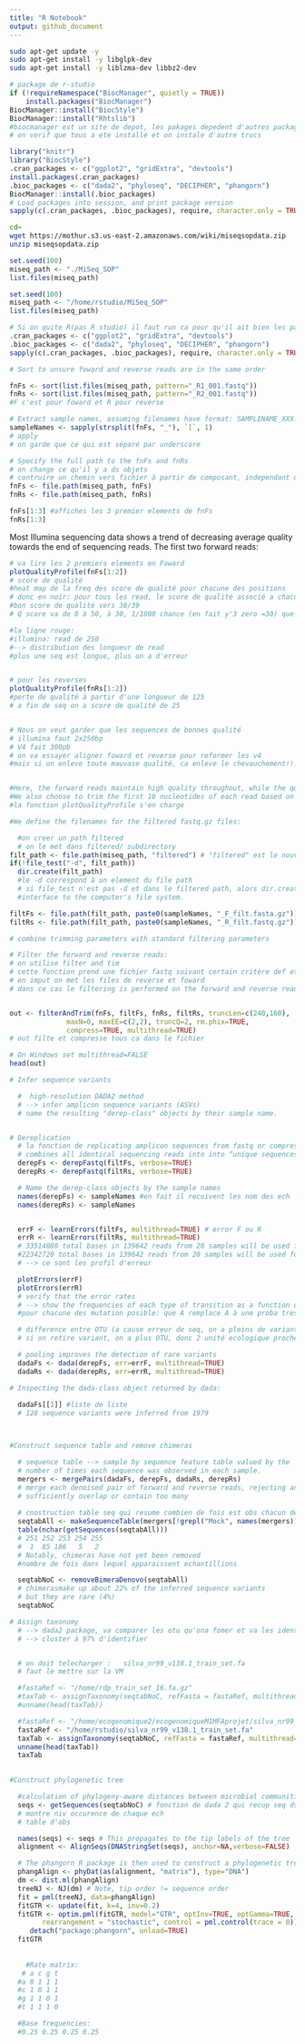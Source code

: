 ```yaml
---
title: "R Notebook"
output: github_document
---
```


```bash
sudo apt-get update -y
sudo apt-get install -y libglpk-dev 
sudo apt-get install -y liblzma-dev libbz2-dev
```

```r
# package de r-studio
if (!requireNamespace("BiocManager", quietly = TRUE))
    install.packages("BiocManager")
BiocManager::install("BiocStyle")
BiocManager::install("Rhtslib")
#biocmanager est un site de depot, les pakages depedent d'autres packages et biomarqueur regle tous pour nous
# on verif que tous a ete installé et on instale d'autre trucs
```

```r
library("knitr")
library("BiocStyle")
.cran_packages <- c("ggplot2", "gridExtra", "devtools")
install.packages(.cran_packages) 
.bioc_packages <- c("dada2", "phyloseq", "DECIPHER", "phangorn")
BiocManager::install(.bioc_packages)
# Load packages into session, and print package version
sapply(c(.cran_packages, .bioc_packages), require, character.only = TRUE)
```

```bash
cd~
wget https://mothur.s3.us-east-2.amazonaws.com/wiki/miseqsopdata.zip
unzip miseqsopdata.zip
```

````r
set.seed(100)
miseq_path <- "./MiSeq_SOP" 
list.files(miseq_path)
````

````r
set.seed(100)
miseq_path <- "/home/rstudio/MiSeq_SOP"
list.files(miseq_path)
````

````r
# Si on quite R(pas R studio) il faut run ca pour qu'il ait bien les packages
.cran_packages <- c("ggplot2", "gridExtra", "devtools")
.bioc_packages <- c("dada2", "phyloseq", "DECIPHER", "phangorn")
sapply(c(.cran_packages, .bioc_packages), require, character.only = TRUE)
````


````r
# Sort to unsure foward and reverse reads are in the same order

fnFs <- sort(list.files(miseq_path, pattern="_R1_001.fastq"))
fnRs <- sort(list.files(miseq_path, pattern="_R2_001.fastq"))
#F c'est pour foward et R pour reverse

# Extract sample names, assuming filenames have format: SAMPLENAME_XXX.fastq
sampleNames <- sapply(strsplit(fnFs, "_"), `[`, 1)
# apply
# on garde que ce qui est séparé par underscore

# Specify the full path to the fnFs and fnRs
# on change ce qu'il y a ds objets
# contruire un chemin vers fichier à partir de composant, independant de la plateforme
fnFs <- file.path(miseq_path, fnFs)
fnRs <- file.path(miseq_path, fnRs)
````

````r
fnFs[1:3] #affiches les 3 premier elements de fnFs
fnRs[1:3]
````


Most Illumina sequencing data shows a trend of decreasing average quality towards the end of sequencing reads.
The first two forward reads:
````r
# va lire les 2 premiers elements en Foward
plotQualityProfile(fnFs[1:2])
# score de qualité
#heat map de la freq des score de qualité pour chacune des positions
# donc en noir: pour tous les read, le score de qualité associé a chacune des bases le plus frequent c'est 38
#bon score de qualité vers 38/39
# Q score va de 0 à 50, à 30, 1/1000 chance (en fait y'3 zero =30) que cette base la est pas la bonne base

#la ligne rouge:
#illumina: read de 250
#--> distribution des longueur de read
#plus une seq est longue, plus on a d'erreur


# pour les reverses
plotQualityProfile(fnRs[1:2])
#perte de qualité à partir d'une longueur de 125
# a fin de seq on a score de qualité de 25


# Nous on veut garder que les sequences de bonnes qualité
# illumina faut 2x250bp
# V4 fait 300pb
# on va essayer aligner foward et reverse pour reformer les v4
#mais si on enleve toute mauvase qualité, ca enleve le chevauchement!!! donc faut conserver alignement (au moins 1à, mais vauut mieux alignement de 20)


#Here, the forward reads maintain high quality throughout, while the quality of the reverse reads drops significantly #at about position 160. Therefore, we choose to truncate the forward reads at position 245, and the reverse reads at #position 160. 
#We also choose to trim the first 10 nucleotides of each read based on empirical observations across many Illumina #datasets that these base positions are particularly likely to contain pathological errors.
#la fonction plotQualityProfile s'en charge

````

````r

#We define the filenames for the filtered fastq.gz files:

  #on creer un path filtered
  # on le met dans filtered/ subdirectory
filt_path <- file.path(miseq_path, "filtered") # "filtered" est le nouv endroit ou ya. nos objet
if(!file_test("-d", filt_path)) 
  dir.create(filt_path)
  #le -d correspond à un element du file path
  # si file_test n'est pas -d et dans le filtered path, alors dir.create provide a low-level
  #interface to the computer's file system.

filtFs <- file.path(filt_path, paste0(sampleNames, "_F_filt.fasta.gz")) #filtered path pour les fowards, on cherche le filtered path et on trie par le nom du sample
filtRs <- file.path(filt_path, paste0(sampleNames, "_R_filt.fastq.gz"))
````

````r
# combine trimming parameters with standard filtering parameters

# Filter the forward and reverse reads:
# on utilise filter and tim
# cette fonction prend une fichier fastq suivant certain critère def et contient les reads trimmed
# en imput on met les files de reverse et foward
# dans ce cas le filtering is performed on the forward and reverse reads independently, and both reads must pass for the read pair to be output.


out <- filterAndTrim(fnFs, filtFs, fnRs, filtRs, truncLen=c(240,160),
              maxN=0, maxEE=c(2,2), truncQ=2, rm.phix=TRUE,
              compress=TRUE, multithread=TRUE) 
# out filte et compresse tous ca dans le fichier

# On Windows set multithread=FALSE
head(out)
````


````r
# Infer sequence variants

  #  high-resolution DADA2 method
  # --> infer amplicon sequence variants (ASVs) 
  # name the resulting "derep-class" objects by their sample name.


# Dereplication
  # la fonction de replicating amplicon sequences from fastq or compressed fastq files, while also controlling peak memory   requirement to support large files.
  # combines all identical sequencing reads into into “unique sequences” # with a corresponding “abundance”
  derepFs <- derepFastq(filtFs, verbose=TRUE)
  derepRs <- derepFastq(filtRs, verbose=TRUE)

  # Name the derep-class objects by the sample names
  names(derepFs) <- sampleNames #en fait il recoivent les nom des ech
  names(derepRs) <- sampleNames


  errF <- learnErrors(filtFs, multithread=TRUE) # error F ou R 
  errR <- learnErrors(filtRs, multithread=TRUE)
  # 33514080 total bases in 139642 reads from 20 samples will be used for #learning the error rates.
  #22342720 total bases in 139642 reads from 20 samples will be used for #learning the error rates.
  # --> ce sont les profil d'erreur

  plotErrors(errF)
  plotErrors(errR)
  # verify that the error rates
  # --> show the frequencies of each type of transition as a function of #the quality.
  #pour chacune des mutation posible: que A remplace A à une proba tres haute, ou C par C, T par T ......

  # difference entre OTU (a cause erreur de seq, on a pleins de variant)
  # si on retire variant, on a plus OTU, donc 2 unité ecologique proches sont considéré comme pareille

  # pooling improves the detection of rare variants
  dadaFs <- dada(derepFs, err=errF, multithread=TRUE)
  dadaRs <- dada(derepRs, err=errR, multithread=TRUE)

# Inspecting the dada-class object returned by dada:
  
  dadaFs[[1]] #liste de liste
  # 128 sequence variants were inferred from 1979 



#Construct sequence table and remove chimeras

  # sequence table --> sample by sequence feature table valued by the 
  # number of times each sequence was observed in each sample.
  mergers <- mergePairs(dadaFs, derepFs, dadaRs, derepRs)
  # merge each denoised pair of forward and reverse reads, rejecting any pairs which do not 
  # sufficiently overlap or contain too many
  
  # cnostruction table seq qui resume combien de fois est obs chacun des asv
  seqtabAll <- makeSequenceTable(mergers[!grepl("Mock", names(mergers))])
  table(nchar(getSequences(seqtabAll)))
  # 251 252 253 254 255 
  #  1  85 186   5   2
  # Notably, chimeras have not yet been removed
  #nombre de fois dans lequel apparaissent echantillions

  seqtabNoC <- removeBimeraDenovo(seqtabAll)
  # chimerasmake up about 22% of the inferred sequence variants
  # but they are rare (4%)
  seqtabNoC
````

````r
# Assign taxonomy
  # --> dada2 package, va comparer les otu qu'ona fomer et va les identifier ?
  # --> cluster à 97% d'identifier


  # on doit telecharger :   silva_nr99_v138.1_train_set.fa
  # faut le mettre sur la VM

  #fastaRef <- "/home/rdp_train_set_16.fa.gz"
  #taxTab <- assignTaxonomy(seqtabNoC, refFasta = fastaRef, multithread=TRUE) 
  #unname(head(taxTab))

  #fastaRef <- "/home/ecogenomique2/ecogenomiqueM1MFAprojet/silva_nr99_v138.1_train_set.fa"
  fastaRef <- "/home/rstudio/silva_nr99_v138.1_train_set.fa"
  taxTab <- assignTaxonomy(seqtabNoC, refFasta = fastaRef, multithread=TRUE) 
  unname(head(taxTab))
  taxTab
  
````

````r
#Construct phylogenetic tree

  #calculation of phylogeny-aware distances between microbial communities
  seqs <- getSequences(seqtabNoC) # fonction de dada 2 qui recup seq ds seqtaNoC auquel ont a enelevé les chimere
  # montre niv occurence de chaque ech
  # table d'obs

  names(seqs) <- seqs # This propagates to the tip labels of the tree
  alignment <- AlignSeqs(DNAStringSet(seqs), anchor=NA,verbose=FALSE)

  # The phangorn R package is then used to construct a phylogenetic tree
  phangAlign <- phyDat(as(alignment, "matrix"), type="DNA")
  dm <- dist.ml(phangAlign)
  treeNJ <- NJ(dm) # Note, tip order != sequence order
  fit = pml(treeNJ, data=phangAlign)
  fitGTR <- update(fit, k=4, inv=0.2)
  fitGTR <- optim.pml(fitGTR, model="GTR", optInv=TRUE, optGamma=TRUE,
        rearrangement = "stochastic", control = pml.control(trace = 0))
     detach("package:phangorn", unload=TRUE)
  fitGTR
  
  
    #Rate matrix:
   # a c g t
  #a 0 1 1 1
  #c 1 0 1 1
  #g 1 1 0 1
  #t 1 1 1 0

  #Base frequencies:  
  #0.25 0.25 0.25 0.25
  
  
  
````




